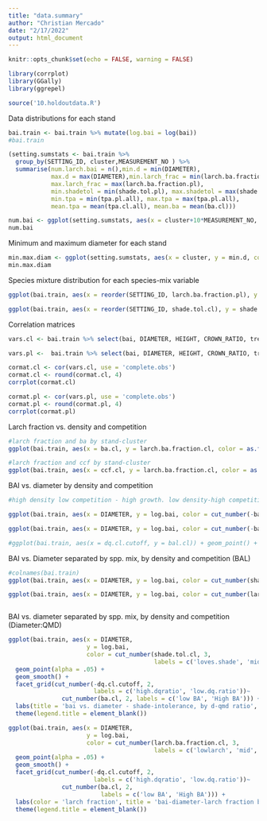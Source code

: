```yaml
---
title: "data.summary"
author: "Christian Mercado"
date: "2/17/2022"
output: html_document
---
```


```r
knitr::opts_chunk$set(echo = FALSE, warning = FALSE)

library(corrplot)
library(GGally)
library(ggrepel)

source('10.holdoutdata.R')
```

Data distributions for each stand

```r
bai.train <- bai.train %>% mutate(log.bai = log(bai))
#bai.train

(setting.sumstats <- bai.train %>% 
  group_by(SETTING_ID, cluster,MEASUREMENT_NO ) %>% 
  summarise(num.larch.bai = n(),min.d = min(DIAMETER),
            max.d = max(DIAMETER),min.larch_frac = min(larch.ba.fraction.pl), 
            max.larch_frac = max(larch.ba.fraction.pl), 
            min.shadetol = min(shade.tol.pl), max.shadetol = max(shade.tol.pl), 
            min.tpa = min(tpa.pl.all), max.tpa = max(tpa.pl.all),
            mean.tpa = mean(tpa.cl.all), mean.ba = mean(ba.cl)))

num.bai <- ggplot(setting.sumstats, aes(x = cluster+10*MEASUREMENT_NO, y = num.larch.bai, color = as.factor(MEASUREMENT_NO))) + geom_point() + facet_wrap(~SETTING_ID, scales = 'free_y') + labs(title = 'Number of larch bai data points for each cluster and measurement', color = 'Measurement', y = '# of larch w/ bai', x = 'cluster')
num.bai
```

Minimum and maximum diameter for each stand
```r
min.max.diam <- ggplot(setting.sumstats, aes(x = cluster, y = min.d, color = as.factor(MEASUREMENT_NO))) + geom_point() + geom_point(aes(y = max.d), shape='triangle') + facet_wrap(~SETTING_ID, scales = 'free_y') + labs(y = 'Min.(circle) and max.(triangle) diameter', color = 'Measurement', title = 'Minimum and maximum diameter for each cluster/measurement')
min.max.diam
```

Species mixture distribution for each species-mix variable
```r

ggplot(bai.train, aes(x = reorder(SETTING_ID, larch.ba.fraction.pl), y = larch.ba.fraction.pl)) + geom_boxplot(aes(fill = SETTING_ID)) + geom_point(aes(group = SETTING_ID)) + coord_flip() + theme(legend.position = 'none', axis.text.y = element_blank()) + labs(title = 'Distribution of larch fractions for each stand', y = 'Larch Fraction', x = 'Stand')

ggplot(bai.train, aes(x = reorder(SETTING_ID, shade.tol.cl), y = shade.tol.cl)) + geom_boxplot(aes(fill = SETTING_ID)) + geom_point(aes(group = SETTING_ID)) + coord_flip() + theme(legend.position = 'none', axis.text.y = element_blank()) + labs(title = 'Distribution of relative shade-intolerance for each stand', y = 'Shade intolerance', x = 'Stand')
```

Correlation matrices
```r
vars.cl <- bai.train %>% select(bai, DIAMETER, HEIGHT, CROWN_RATIO, treeba, bal.cl, ccf.cl, dq.cl.all, ba.cl, tpa.cl.all,larch.ba.fraction.cl, shade.tol.cl) %>% rename(diameter = DIAMETER, height = HEIGHT, crown_ratio = CROWN_RATIO, d.qmd.ratio.cl = dq.cl.all)

vars.pl <-  bai.train %>% select(bai, DIAMETER, HEIGHT, CROWN_RATIO, treeba, bal.pl, ccf.pl, dq.pl.all, ba.pl, tpa.pl.all,larch.ba.fraction.pl, shade.tol.pl) %>% rename(diameter = DIAMETER, height = HEIGHT, crown_ratio = CROWN_RATIO, d.qmd.ratio.pl = dq.pl.all)

cormat.cl <- cor(vars.cl, use = 'complete.obs')
cormat.cl <- round(cormat.cl, 4)
corrplot(cormat.cl)

cormat.pl <- cor(vars.pl, use = 'complete.obs')
cormat.pl <- round(cormat.pl, 4)
corrplot(cormat.pl)
```

Larch fraction vs. density and competition
```r
#larch fraction and ba by stand-cluster
ggplot(bai.train, aes(x = ba.cl, y = larch.ba.fraction.cl, color = as.factor(cluster), shape = factor(MEASUREMENT_NO))) + geom_point() + facet_wrap(~SETTING_ID, scales = 'free_x') + labs(shape = 'Measurement', color = 'Cluster', y = 'Larch fraction', x = 'Basal area (sqft/acre)', title = 'Larch fraction and BA by stand')

#larch fraction and ccf by stand-cluster
ggplot(bai.train, aes(x = ccf.cl, y = larch.ba.fraction.cl, color = as.factor(cluster), shape = factor(MEASUREMENT_NO))) + geom_point() + facet_wrap(~SETTING_ID, scales = 'free_x') + labs(title = 'Larch fraction vs. competition for each cluster & measurement', x = 'Crown comp. factor', y = 'Larch fraction', color = 'Cluster', shape = 'Measurement')
```

BAI vs. diameter by density and competition
```r
#high density low competition - high growth. low density-high competition, 

ggplot(bai.train, aes(x = DIAMETER, y = log.bai, color = cut_number(-ba.cl, 3, labels = c('High BA', 'mid', 'Low BA')))) + geom_point(alpha = .05) + geom_smooth(se = F) + facet_grid(~cut_number(bal.cl, 3, labels = c('LowBAL','mid', 'HighBAL'))) + labs(title = 'bai-diameter, by competition and density') + theme(legend.title = element_blank())

ggplot(bai.train, aes(x = DIAMETER, y = log.bai, color = cut_number(-ba.cl, 3, labels = c('High BA', 'mid', 'Low BA')))) + geom_point(alpha = .05) + geom_smooth(se = F) + facet_grid(~cut_number(dq.cl.cutoff, 3, labels = c('Low.dq', 'mid.dq', 'High.dq'))) + labs(title = 'bai-diameter, by competition and density') + theme(legend.title = element_blank())

#ggplot(bai.train, aes(x = dq.cl.cutoff, y = bal.cl)) + geom_point() + geom_smooth()
```

BAI vs. Diameter separated by spp. mix, by density and competition (BAL)
```r
#colnames(bai.train)
ggplot(bai.train, aes(x = DIAMETER, y = log.bai, color = cut_number(shade.tol.cl, 3, labels = c('loves.shade', 'mid', 'hates.shade')))) + geom_point(alpha = .05) + geom_smooth() + facet_grid(cut_number(-bal.cl, 2, labels = c('high BAL', 'low BAL'))~cut_number(ba.cl, 2, labels = c('low BA', 'High BA'))) + labs(title = 'bai vs. diameter, by BA vs. BAL', color = 'Relative shade-intolerance') + theme(legend.title = element_blank())

ggplot(bai.train, aes(x = DIAMETER, y = log.bai, color = cut_number(larch.ba.fraction.cl, 3, labels = c('lowlarch', 'mid', 'highlarch')))) + geom_point(alpha = .05) + geom_smooth() + facet_grid(cut_number(-bal.cl, 2, labels = c('high BAL', 'low BAL'))~cut_number(ba.cl, 2, labels = c('low BA', 'High BA'))) + labs(color = 'larch fraction', title = 'bai-diameter-larch fraction by density and comp.') + theme(legend.title = element_blank())



```

BAI vs. diameter separated by spp. mix, by density and competition (Diameter:QMD)
```r

ggplot(bai.train, aes(x = DIAMETER, 
                      y = log.bai, 
                      color = cut_number(shade.tol.cl, 3, 
                                         labels = c('loves.shade', 'mid', 'hates.shade')))) +
  geom_point(alpha = .05) + 
  geom_smooth() + 
  facet_grid(cut_number(-dq.cl.cutoff, 2, 
                        labels = c('high.dqratio', 'low.dq.ratio'))~
               cut_number(ba.cl, 2, labels = c('low BA', 'High BA'))) + 
  labs(title = 'bai vs. diameter - shade-intolerance, by d-qmd ratio', color = 'Relative shade-intolerance') +
  theme(legend.title = element_blank())

ggplot(bai.train, aes(x = DIAMETER, 
                      y = log.bai, 
                      color = cut_number(larch.ba.fraction.cl, 3, 
                                         labels = c('lowlarch', 'mid', 'highlarch')))) + 
  geom_point(alpha = .05) + 
  geom_smooth() +
  facet_grid(cut_number(-dq.cl.cutoff, 2, 
                        labels = c('high.dqratio', 'low.dq.ratio'))~
               cut_number(ba.cl, 2, 
                          labels = c('low BA', 'High BA'))) + 
  labs(color = 'larch fraction', title = 'bai-diameter-larch fraction by density and comp.') + 
  theme(legend.title = element_blank())

```

